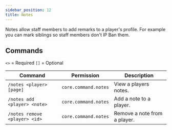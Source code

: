 ```yaml
---
sidebar_position: 12
title: Notes
---
```


Notes allow staff members to add remarks to a player's profile.
For example you can mark siblings so staff members don't IP Ban them.

## Commands

`<>` = Required `[]` = Optional

Command                       | Permission           | Description
----------------------------- | -------------------- | ----------------------------
`/notes <player> [page]`      | `core.command.notes` | View a players notes.
`/notes add <player> <note>`  | `core.command.notes` | Add a note to a player.
`/notes remove <player> <id>` | `core.command.notes` | Remove a note from a player.
